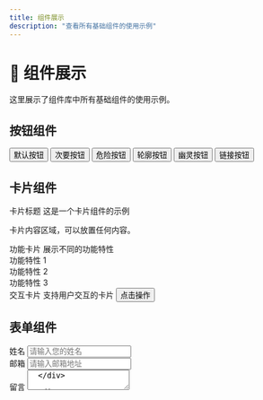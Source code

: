 ```yaml
---
title: 组件展示
description: "查看所有基础组件的使用示例"
---
```


# 🎨 组件展示

这里展示了组件库中所有基础组件的使用示例。

## 按钮组件


<div className="flex flex-wrap gap-4 p-4">
  <Button>默认按钮</Button>
  <Button variant="secondary">次要按钮</Button>
  <Button variant="destructive">危险按钮</Button>
  <Button variant="outline">轮廓按钮</Button>
  <Button variant="ghost">幽灵按钮</Button>
  <Button variant="link">链接按钮</Button>
</div>

## 卡片组件


<div className="grid grid-cols-1 md:grid-cols-2 lg:grid-cols-3 gap-4 p-4">
  <Card>
    <CardHeader>
      <CardTitle>卡片标题</CardTitle>
      <CardDescription>这是一个卡片组件的示例</CardDescription>
    </CardHeader>
    <CardContent>
      <p>卡片内容区域，可以放置任何内容。</p>
    </CardContent>
  </Card>
  
  <Card>
    <CardHeader>
      <CardTitle>功能卡片</CardTitle>
      <CardDescription>展示不同的功能特性</CardDescription>
    </CardHeader>
    <CardContent>
      <div className="space-y-2">
        <div className="flex items-center space-x-2">
          <div className="w-2 h-2 bg-green-500 rounded-full"></div>
          <span className="text-sm">功能特性 1</span>
        </div>
        <div className="flex items-center space-x-2">
          <div className="w-2 h-2 bg-blue-500 rounded-full"></div>
          <span className="text-sm">功能特性 2</span>
        </div>
        <div className="flex items-center space-x-2">
          <div className="w-2 h-2 bg-purple-500 rounded-full"></div>
          <span className="text-sm">功能特性 3</span>
        </div>
      </div>
    </CardContent>
  </Card>
  
  <Card>
    <CardHeader>
      <CardTitle>交互卡片</CardTitle>
      <CardDescription>支持用户交互的卡片</CardDescription>
    </CardHeader>
    <CardContent>
      <Button className="w-full">点击操作</Button>
    </CardContent>
  </Card>
</div>

## 表单组件


<div className="space-y-6 p-4 max-w-md">
  <div className="space-y-2">
    <Label htmlFor="name">姓名</Label>
    <Input id="name" placeholder="请输入您的姓名" />
  </div>
  
  <div className="space-y-2">
    <Label htmlFor="email">邮箱</Label>
    <Input id="email" type="email" placeholder="请输入邮箱地址" />
  </div>
  
  <div className="space-y-2">
    <Label htmlFor="message">留言</Label>
    <Textarea id="message" placeholder="请输入您的留言" />
  </div>
  
  <div className="space-y-2">
    <Label>选择类型</Label>
    <Select>
      <SelectTrigger>
        <SelectValue placeholder="请选择类型" />
      </SelectTrigger>
      <SelectContent>
        <SelectItem value="type1">类型一</SelectItem>
        <SelectItem value="type2">类型二</SelectItem>
        <SelectItem value="type3">类型三</SelectItem>
      </SelectContent>
    </Select>
  </div>
  
  <div className="flex items-center space-x-2">
    <Checkbox id="agree" />
    <Label htmlFor="agree">我同意服务条款</Label>
  </div>
  
  <div className="flex items-center space-x-2">
    <Switch id="notifications" />
    <Label htmlFor="notifications">接收通知</Label>
  </div>
</div>

## 反馈组件


<div className="space-y-6 p-4">
  <div className="space-y-4">
    <Alert>
      <AlertTitle>信息提示</AlertTitle>
      <AlertDescription>
        这是一个信息提示框，用于显示重要的信息。
      </AlertDescription>
    </Alert>
    
    <Alert variant="destructive">
      <AlertTitle>错误提示</AlertTitle>
      <AlertDescription>
        这是一个错误提示框，用于显示错误信息。
      </AlertDescription>
    </Alert>
  </div>
  
  <div className="space-y-4">
    <div className="flex flex-wrap gap-2">
      <Badge>默认徽章</Badge>
      <Badge variant="secondary">次要徽章</Badge>
      <Badge variant="destructive">危险徽章</Badge>
      <Badge variant="outline">轮廓徽章</Badge>
    </div>
  </div>
  
  <div className="space-y-4">
    <div className="space-y-2">
      <Label>进度条</Label>
      <Progress value={33} className="w-full" />
    </div>
  </div>
  
  <div className="space-y-4">
    <div className="space-y-2">
      <Label>骨架屏</Label>
      <div className="space-y-2">
        <Skeleton className="h-4 w-full" />
        <Skeleton className="h-4 w-3/4" />
        <Skeleton className="h-4 w-1/2" />
      </div>
    </div>
  </div>
</div>

## 导航组件


<div className="space-y-6 p-4">
  <div className="space-y-4">
    <Label>标签页</Label>
    <Tabs defaultValue="account" className="w-full">
      <TabsList className="grid w-full grid-cols-3">
        <TabsTrigger value="account">账户</TabsTrigger>
        <TabsTrigger value="password">密码</TabsTrigger>
        <TabsTrigger value="settings">设置</TabsTrigger>
      </TabsList>
      <TabsContent value="account" className="space-y-4">
        <div className="space-y-2">
          <Label htmlFor="username">用户名</Label>
          <Input id="username" placeholder="请输入用户名" />
        </div>
        <div className="space-y-2">
          <Label htmlFor="email">邮箱</Label>
          <Input id="email" type="email" placeholder="请输入邮箱" />
        </div>
      </TabsContent>
      <TabsContent value="password" className="space-y-4">
        <div className="space-y-2">
          <Label htmlFor="current">当前密码</Label>
          <Input id="current" type="password" />
        </div>
        <div className="space-y-2">
          <Label htmlFor="new">新密码</Label>
          <Input id="new" type="password" />
        </div>
      </TabsContent>
      <TabsContent value="settings" className="space-y-4">
        <div className="space-y-2">
          <Label>通知设置</Label>
          <div className="flex items-center space-x-2">
            <Switch id="email-notifications" />
            <Label htmlFor="email-notifications">邮件通知</Label>
          </div>
        </div>
      </TabsContent>
    </Tabs>
  </div>
  
  <div className="space-y-4">
    <Label>面包屑导航</Label>
    <Breadcrumb 
      items={[
        { label: "首页", path: "/" },
        { label: "文档", path: "/docs" },
        { label: "组件" }
      ]} 
    />
  </div>
</div>

## 数据展示组件


<div className="space-y-6 p-4">
  <div className="space-y-4">
    <Label>表格</Label>
    <Table>
      <TableHeader>
        <TableRow>
          <TableHead>姓名</TableHead>
          <TableHead>邮箱</TableHead>
          <TableHead>状态</TableHead>
          <TableHead>操作</TableHead>
        </TableRow>
      </TableHeader>
      <TableBody>
        <TableRow>
          <TableCell className="font-medium">张三</TableCell>
          <TableCell>zhangsan@example.com</TableCell>
          <TableCell><Badge>活跃</Badge></TableCell>
          <TableCell><Button size="sm">编辑</Button></TableCell>
        </TableRow>
        <TableRow>
          <TableCell className="font-medium">李四</TableCell>
          <TableCell>lisi@example.com</TableCell>
          <TableCell><Badge variant="secondary">待激活</Badge></TableCell>
          <TableCell><Button size="sm">编辑</Button></TableCell>
        </TableRow>
        <TableRow>
          <TableCell className="font-medium">王五</TableCell>
          <TableCell>wangwu@example.com</TableCell>
          <TableCell><Badge variant="destructive">禁用</Badge></TableCell>
          <TableCell><Button size="sm">编辑</Button></TableCell>
        </TableRow>
      </TableBody>
    </Table>
  </div>
  
  <div className="space-y-4">
    <Label>头像</Label>
    <div className="flex space-x-4">
      <Avatar>
        <AvatarImage src="https://github.com/shadcn.png" />
        <AvatarFallback>CN</AvatarFallback>
      </Avatar>
      <Avatar>
        <AvatarFallback>JD</AvatarFallback>
      </Avatar>
      <Avatar>
        <AvatarFallback>AB</AvatarFallback>
      </Avatar>
    </div>
  </div>
</div> 